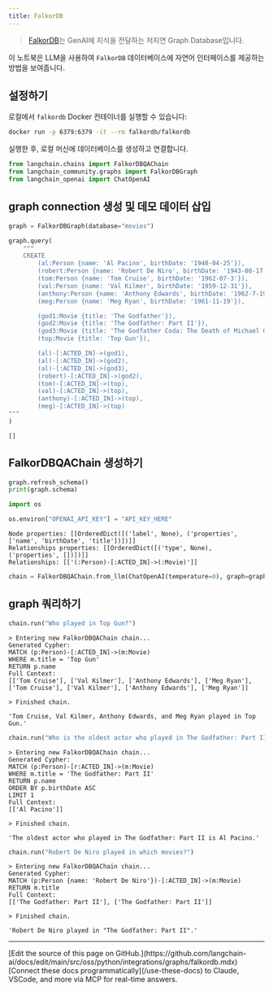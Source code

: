 ```yaml
---
title: FalkorDB
---
```


>[FalkorDB](https://www.falkordb.com/)는 GenAI에 지식을 전달하는 저지연 Graph Database입니다.

이 노트북은 LLM을 사용하여 `FalkorDB` 데이터베이스에 자연어 인터페이스를 제공하는 방법을 보여줍니다.

## 설정하기

로컬에서 `falkordb` Docker 컨테이너를 실행할 수 있습니다:

```bash
docker run -p 6379:6379 -it --rm falkordb/falkordb
```

실행한 후, 로컬 머신에 데이터베이스를 생성하고 연결합니다.

```python
from langchain.chains import FalkorDBQAChain
from langchain_community.graphs import FalkorDBGraph
from langchain_openai import ChatOpenAI
```

## graph connection 생성 및 데모 데이터 삽입

```python
graph = FalkorDBGraph(database="movies")
```

```python
graph.query(
    """
    CREATE
        (al:Person {name: 'Al Pacino', birthDate: '1940-04-25'}),
        (robert:Person {name: 'Robert De Niro', birthDate: '1943-08-17'}),
        (tom:Person {name: 'Tom Cruise', birthDate: '1962-07-3'}),
        (val:Person {name: 'Val Kilmer', birthDate: '1959-12-31'}),
        (anthony:Person {name: 'Anthony Edwards', birthDate: '1962-7-19'}),
        (meg:Person {name: 'Meg Ryan', birthDate: '1961-11-19'}),

        (god1:Movie {title: 'The Godfather'}),
        (god2:Movie {title: 'The Godfather: Part II'}),
        (god3:Movie {title: 'The Godfather Coda: The Death of Michael Corleone'}),
        (top:Movie {title: 'Top Gun'}),

        (al)-[:ACTED_IN]->(god1),
        (al)-[:ACTED_IN]->(god2),
        (al)-[:ACTED_IN]->(god3),
        (robert)-[:ACTED_IN]->(god2),
        (tom)-[:ACTED_IN]->(top),
        (val)-[:ACTED_IN]->(top),
        (anthony)-[:ACTED_IN]->(top),
        (meg)-[:ACTED_IN]->(top)
"""
)
```

```output
[]
```

## FalkorDBQAChain 생성하기

```python
graph.refresh_schema()
print(graph.schema)

import os

os.environ["OPENAI_API_KEY"] = "API_KEY_HERE"
```

```output
Node properties: [[OrderedDict([('label', None), ('properties', ['name', 'birthDate', 'title'])])]]
Relationships properties: [[OrderedDict([('type', None), ('properties', [])])]]
Relationships: [['(:Person)-[:ACTED_IN]->(:Movie)']]
```

```python
chain = FalkorDBQAChain.from_llm(ChatOpenAI(temperature=0), graph=graph, verbose=True)
```

## graph 쿼리하기

```python
chain.run("Who played in Top Gun?")
```

```output
> Entering new FalkorDBQAChain chain...
Generated Cypher:
MATCH (p:Person)-[:ACTED_IN]->(m:Movie)
WHERE m.title = 'Top Gun'
RETURN p.name
Full Context:
[['Tom Cruise'], ['Val Kilmer'], ['Anthony Edwards'], ['Meg Ryan'], ['Tom Cruise'], ['Val Kilmer'], ['Anthony Edwards'], ['Meg Ryan']]

> Finished chain.
```

```output
'Tom Cruise, Val Kilmer, Anthony Edwards, and Meg Ryan played in Top Gun.'
```

```python
chain.run("Who is the oldest actor who played in The Godfather: Part II?")
```

```output
> Entering new FalkorDBQAChain chain...
Generated Cypher:
MATCH (p:Person)-[r:ACTED_IN]->(m:Movie)
WHERE m.title = 'The Godfather: Part II'
RETURN p.name
ORDER BY p.birthDate ASC
LIMIT 1
Full Context:
[['Al Pacino']]

> Finished chain.
```

```output
'The oldest actor who played in The Godfather: Part II is Al Pacino.'
```

```python
chain.run("Robert De Niro played in which movies?")
```

```output
> Entering new FalkorDBQAChain chain...
Generated Cypher:
MATCH (p:Person {name: 'Robert De Niro'})-[:ACTED_IN]->(m:Movie)
RETURN m.title
Full Context:
[['The Godfather: Part II'], ['The Godfather: Part II']]

> Finished chain.
```

```output
'Robert De Niro played in "The Godfather: Part II".'
```

---

<Callout icon="pen-to-square" iconType="regular">
    [Edit the source of this page on GitHub.](https://github.com/langchain-ai/docs/edit/main/src/oss/python/integrations/graphs/falkordb.mdx)
</Callout>
<Tip icon="terminal" iconType="regular">
    [Connect these docs programmatically](/use-these-docs) to Claude, VSCode, and more via MCP for    real-time answers.
</Tip>
